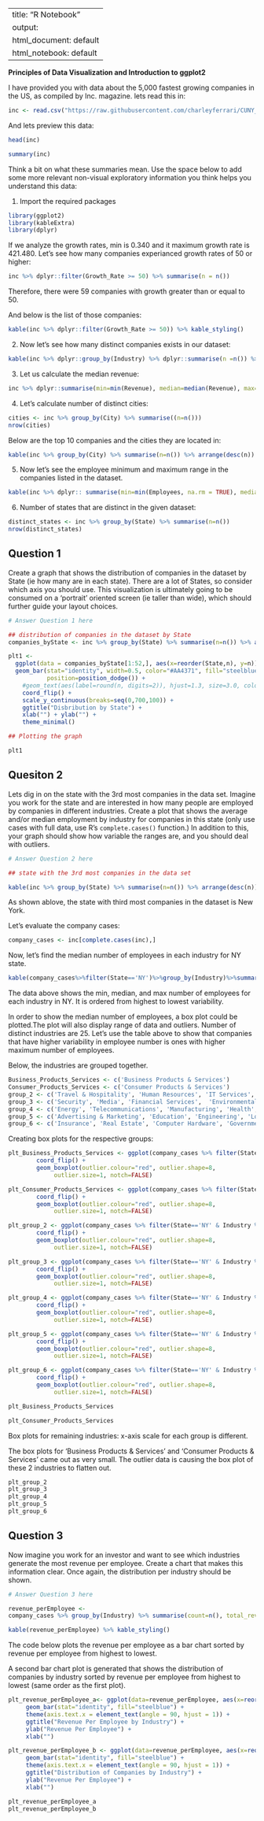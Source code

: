 
---
title: "R Notebook"
output:
  html_document: default
  html_notebook: default
---

**Principles of Data Visualization and Introduction to ggplot2**

I have provided you with data about the 5,000 fastest growing companies in the US, as compiled by Inc. magazine. lets read this in:

```r

inc <- read.csv("https://raw.githubusercontent.com/charleyferrari/CUNY_DATA_608/master/module1/Data/inc5000_data.csv", header= TRUE)

```

And lets preview this data:

```r

head(inc)

```
```r

summary(inc)

```

Think a bit on what these summaries mean. Use the space below to add some more relevant non-visual exploratory information you think helps you understand this data:

1) Import the required packages

```r
library(ggplot2)
library(kableExtra)
library(dplyr)

```

If we analyze the growth rates, min is 0.340 and it maximum growth rate is 421.480. Let's see how many companies experianced growth rates of 50 or higher:

```r

inc %>% dplyr::filter(Growth_Rate >= 50) %>% summarise(n = n())

```


Therefore, there were 59 companies with growth greater than or equal to 50.

And below is the list of those companies:

```r
kable(inc %>% dplyr::filter(Growth_Rate >= 50)) %>% kable_styling()
```


2) Now let's see how many distinct companies exists in our dataset:

```r
kable(inc %>% dplyr::group_by(Industry) %>% dplyr::summarise(n =n()) %>% arrange(desc(n))) %>% kable_styling()
```

3) Let us calculate the median revenue:

```r
inc %>% dplyr::summarise(min=min(Revenue), median=median(Revenue), max=max(Revenue))
```


4) Let's calculate number of distinct cities:

```r
cities <- inc %>% group_by(City) %>% summarise((n=n()))
nrow(cities)
```

Below are the top 10 companies and the cities they are located in:

```r
kable(inc %>% group_by(City) %>% summarise(n=n()) %>% arrange(desc(n)) %>% top_n(10)) %>% kable_styling()
```




5) Now let's see the employee minimum and maximum range in the companies listed in the dataset.

```r
kable(inc %>% dplyr:: summarise(min=min(Employees, na.rm = TRUE), median=median(Employees, na.rm = TRUE), max=max(Employees, na.rm =TRUE))) %>% kable_styling()
```


6) Number of states that are distinct in the given dataset:

```r
distinct_states <- inc %>% group_by(State) %>% summarise(n=n())
nrow(distinct_states)
```


## Question 1

Create a graph that shows the distribution of companies in the dataset by State (ie how many are in each state). There are a lot of States, so consider which axis you should use. This visualization is ultimately going to be consumed on a 'portrait' oriented screen (ie taller than wide), which should further guide your layout choices.

```r
# Answer Question 1 here

## distribution of companies in the dataset by State
companies_byState <- inc %>% group_by(State) %>% summarise(n=n()) %>% arrange(desc(n))

plt1 <- 
  ggplot(data = companies_byState[1:52,], aes(x=reorder(State,n), y=n)) + 
  geom_bar(stat="identity", width=0.5, color="#AA4371", fill="steelblue", 
           position=position_dodge()) +
    #geom_text(aes(label=round(n, digits=2)), hjust=1.3, size=3.0, color="white") + 
    coord_flip() + 
    scale_y_continuous(breaks=seq(0,700,100)) + 
    ggtitle("Disbribution by State") +
    xlab("") + ylab("") + 
    theme_minimal()

## Plotting the graph

plt1

```

## Quesiton 2

Lets dig in on the state with the 3rd most companies in the data set. Imagine you work for the state and are interested in how many people are employed by companies in different industries. Create a plot that shows the average and/or median employment by industry for companies in this state (only use cases with full data, use R's `complete.cases()` function.) In addition to this, your graph should show how variable the ranges are, and you should deal with outliers.

```r

# Answer Question 2 here

## state with the 3rd most companies in the data set

kable(inc %>% group_by(State) %>% summarise(n=n()) %>% arrange(desc(n)) %>% top_n(3)) %>% kable_styling()

```


As shown ablove, the state with third most companies in the dataset is New York.

Let's evaluate the company cases:

```r
company_cases <- inc[complete.cases(inc),]

```


Now, let's find the median number of employees in each industry for NY state.

```r
kable(company_cases%>%filter(State=='NY')%>%group_by(Industry)%>%summarise(min=min(Employees),median=median(Employees),max=max(Employees),var=var(Employees)) %>% arrange(desc(var))) %>% kable_styling()
```


The data above shows the min, median, and max number of employees for each industry in NY. It is ordered from highest to lowest variability.
 
 
In order to show the median number of employees, a box plot could be plotted.The plot will also display range of data and outliers. Number of distinct industries are 25. Let's use the table above to show that companies that have higher variability in employee number is ones with higher maximum number of employees.

Below, the industries are grouped together.

```r
Business_Products_Services <- c('Business Products & Services')
Consumer_Products_Services <- c('Consumer Products & Services')
group_2 <- c('Travel & Hospitality', 'Human Resources', 'IT Services', 'Software')
group_3 <- c('Security', 'Media', 'Financial Services',  'Environmental Services', 'Food & Beverage')
group_4 <- c('Energy', 'Telecommunications', 'Manufacturing', 'Health', 'Construction')
group_5 <- c('Advertising & Marketing', 'Education', 'Engineering', 'Logistics & Transportation', 'Retail')
group_6 <- c('Insurance', 'Real Estate', 'Computer Hardware', 'Government Services')
```


Creating box plots for the respective groups:

```r
plt_Business_Products_Services <- ggplot(company_cases %>% filter(State=='NY' & Industry %in% Business_Products_Services), aes(x = Industry, y = Employees)) + 
        coord_flip() + 
        geom_boxplot(outlier.colour="red", outlier.shape=8,
             outlier.size=1, notch=FALSE)

plt_Consumer_Products_Services <- ggplot(company_cases %>% filter(State=='NY' & Industry %in% Consumer_Products_Services), aes(x = Industry, y = Employees)) + 
        coord_flip() + 
        geom_boxplot(outlier.colour="red", outlier.shape=8,
             outlier.size=1, notch=FALSE)

plt_group_2 <- ggplot(company_cases %>% filter(State=='NY' & Industry %in% group_2), aes(x = Industry, y = Employees)) + 
        coord_flip() + 
        geom_boxplot(outlier.colour="red", outlier.shape=8,
             outlier.size=1, notch=FALSE)

plt_group_3 <- ggplot(company_cases %>% filter(State=='NY' & Industry %in% group_3), aes(x = Industry, y = Employees)) + 
        coord_flip() + 
        geom_boxplot(outlier.colour="red", outlier.shape=8,
             outlier.size=1, notch=FALSE)

plt_group_4 <- ggplot(company_cases %>% filter(State=='NY' & Industry %in% group_4), aes(x = Industry, y = Employees)) + 
        coord_flip() + 
        geom_boxplot(outlier.colour="red", outlier.shape=8,
             outlier.size=1, notch=FALSE)

plt_group_5 <- ggplot(company_cases %>% filter(State=='NY' & Industry %in% group_5), aes(x = Industry, y = Employees)) + 
        coord_flip() + 
        geom_boxplot(outlier.colour="red", outlier.shape=8,
             outlier.size=1, notch=FALSE) 

plt_group_6 <- ggplot(company_cases %>% filter(State=='NY' & Industry %in% group_6), aes(x = Industry, y = Employees)) + 
        coord_flip() + 
        geom_boxplot(outlier.colour="red", outlier.shape=8,
             outlier.size=1, notch=FALSE)
```


```r
plt_Business_Products_Services
```


```r
plt_Consumer_Products_Services
```



Box plots for remaining industries: x-axis scale for each group is different.

The box plots for ‘Business Products & Services’ and ‘Consumer Products & Services’ came out as very small. The outlier data is causing the box plot of these 2 industries to flatten out.


```r
plt_group_2
plt_group_3
plt_group_4
plt_group_5
plt_group_6
```

## Question 3

Now imagine you work for an investor and want to see which industries generate the most revenue per employee. Create a chart that makes this information clear. Once again, the distribution per industry should be shown.

```r

# Answer Question 3 here

revenue_perEmployee <- 
company_cases %>% group_by(Industry) %>% summarise(count=n(), total_revenue=sum(Revenue), total_employees=sum(Employees), revenue_perEmployee=total_revenue/total_employees) %>% arrange(desc(revenue_perEmployee))

kable(revenue_perEmployee) %>% kable_styling()

```


The code below plots the revenue per employee as a bar chart sorted by revenue per employee from highest to lowest. 

A second bar chart plot is generated that shows the distribution of companies by industry sorted by revenue per employee from highest to lowest (same order as the first plot).


```r
plt_revenue_perEmployee_a<- ggplot(data=revenue_perEmployee, aes(x=reorder(Industry,-revenue_perEmployee), y=revenue_perEmployee)) +
     geom_bar(stat="identity", fill="steelblue") +
     theme(axis.text.x = element_text(angle = 90, hjust = 1)) + 
     ggtitle("Revenue Per Employee by Industry") + 
     ylab("Revenue Per Employee") + 
     xlab("")

plt_revenue_perEmployee_b <- ggplot(data=revenue_perEmployee, aes(x=reorder(Industry,-revenue_perEmployee), y=count)) +
     geom_bar(stat="identity", fill="steelblue") +
     theme(axis.text.x = element_text(angle = 90, hjust = 1)) + 
     ggtitle("Distribution of Companies by Industry") + 
     ylab("Revenue Per Employee") + 
     xlab("")

plt_revenue_perEmployee_a
plt_revenue_perEmployee_b
```

